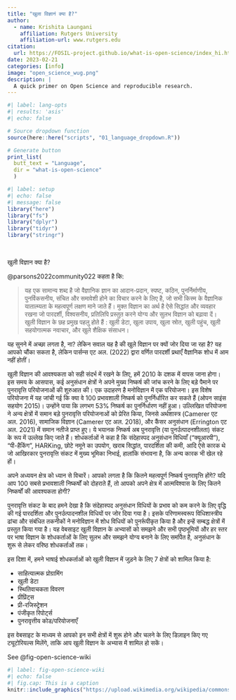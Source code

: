 ```yaml
---
title: "खुला विज्ञानं क्या है?"
author: 
  - name: Krishita Laungani
    affiliation: Rutgers University
    affiliation-url: www.rutgers.edu
citation: 
  url: https://FOSIL-project.github.io/what-is-open-science/index_hi.html
date: 2023-02-21
categories: [info]
image: "open_science_wug.png"
description: |
  A quick primer on Open Science and reproducible research.
---
```


```r
#| label: lang-opts
#| results: 'asis'
#| echo: false

# Source dropdown function
source(here::here("scripts", "01_language_dropdown.R"))

# Generate button
print_list(
  butt_text = "Language", 
  dir = "what-is-open-science"
  )
```


```r
#| label: setup
#| echo: false
#| message: false
library("here")
library("fs")
library("dplyr")
library("tidyr")
library("stringr")
```

<br>

खुली विज्ञान क्या है? 

@parsons2022community022 कहता है कि: 


> यह एक सामान्य शब्द है जो वैज्ञानिक ज्ञान का आदान-प्रदान, स्पष्ट, कठिन, पुनर्निर्माणीय, पुनर्विकसनीय, संचित और समावेशी होने का विचार करने के लिए है, जो सभी किस्म के वैज्ञानिक यातात्म्यता के महत्वपूर्ण लक्षण माने जाते हैं। मुक्त विज्ञान का अर्थ है ऐसे सिद्धांत और व्यवहार रखना जो पारदर्शी, विश्वसनीय, प्रतिलिपि प्रस्तुत करने योग्य और सुलभ विज्ञान को बढ़ावा दें।  खुली विज्ञान के छह प्रमुख पहलु होते हैं : खुली डेटा, खुला उपाय, खुला स्रोत, खुली पहुंच, खुली सहयोगात्मक नवाचार, और खुले शैक्षिक संसाधन। 

यह सुनने में अच्छा लगता है, ना? लेकिन सवाल यह है की खुले विज्ञान पर क्यों जोर दिया जा रहा है? यह आपको चौंका सकता है, लेकिन पार्सन्स एट अल. (2022) द्वारा वर्णित पारदर्शी प्रथाएँ वैज्ञानिक शोध में आम नहीं होतीं।

खुली विज्ञान की आवश्यकता को सही संदर्भ में रखने के लिए, हमें 2010 के दशक में वापस जाना होगा। इस समय के आसपास, कई अनुसंधान क्षेत्रों ने अपने मुख्य निष्कर्ष की जांच करने के लिए बड़े पैमाने पर पुनरावृत्ति परियोजनाओं की शुरुआत की। एक उदाहरण है मनोविज्ञान में एक परियोजना। इस विशेष परियोजना में यह जांची गई कि क्या वे 100 प्रभावशाली निष्कर्ष को पुनर्निर्धारित कर सकते हैं (ओपन साइंस सहयोग 2015)। उन्होंने पाया कि लगभग 53% निष्कर्ष का पुनर्निर्धारण नहीं हुआ।  उल्लिखित परियोजना ने अन्य क्षेत्रों में समान बड़े पुनरावृत्ति परियोजनाओं को प्रेरित किया, जिनसे अर्थशास्त्र (Camerer एट अल. 2016), सामाजिक विज्ञान (Camerer एट अल. 2018), और कैंसर अनुसंधान (Errington एट अल. 2021) में समान नतीजे प्राप्त हुए। ये भयानक निष्कर्ष अब पुनरावृत्ति (या पुनर्उत्पादनशीलता) संकट के रूप में उल्लेख किए जाते हैं। शोधकर्ताओं ने कहा है कि संदेहास्पद अनुसंधान विधियाँ ("क्यूआरपी"), "पी-हैकिंग", HARKing, छोटे नमूने का उपयोग, खराब सिद्धांत, पारदर्शिता की कमी, आदि ऐसे कारक थे जो आखिरकार पुनरावृत्ति संकट में मुख्य भूमिका निभाई, हालांकि संभावना है, कि अन्य कारक भी खेल रहे हों।

<aside>
अपने अध्ययन क्षेत्र को ध्यान से विचारें। आपको लगता है कि कितने महत्वपूर्ण निष्कर्ष पुनरावृत्ति होंगे? यदि आप 100 सबसे प्रभावशाली निष्कर्षों को दोहराते हैं, तो आपको अपने क्षेत्र में आत्मविश्वास के लिए कितने निष्कर्षों की आवश्यकता होगी?
</aside>

पुनरावृत्ति संकट के बाद हमने देखा है कि संदेहास्पद अनुसंधान विधियों के प्रभाव को कम करने के लिए वृद्धि की गई पारदर्शिता और पुनर्उत्पादनशील विधियों पर जोर दिया गया है। इसके परिणामस्वरूप विधिशास्त्रीय ढांचा और संबंधित तकनीकों ने मनोविज्ञान में शोध विधियों को पुनर्रूपीकृत किया है और इन्हें सम्बद्ध क्षेत्रों में प्रस्तुत किया गया है।  यह वेबसाइट खुली विज्ञान के अभ्यासों को समझने और सभी पृष्ठभूमियों और हर स्तर पर भाषा विज्ञान के शोधकर्ताओं के लिए सुलभ और समझने योग्य बनाने के लिए समर्पित है, अनुसंधान के शुरू से लेकर वरिष्ठ शोधकर्ताओं तक।

इस दिशा में, हमने भाषाई शोधकर्ताओं को खुली विज्ञान में जुड़ने के लिए 7 क्षेत्रों को शामिल  किया है:

- साहित्यात्मक प्रोग्रामिंग
- खुली डेटा
- स्थितिवाचकता विवरण
- प्रीप्रिंट्स
- प्री-रजिस्ट्रेशन
- पंजीकृत रिपोर्ट्स
- पुनरावृत्तीय कोड/परियोजनाएँ

इस वेबसाइट के माध्यम से आपको इन सभी क्षेत्रों में शुरू होने और चलने के लिए डिज़ाइन किए गए ट्यूटोरियल्स मिलेंगे, ताकि आप खुली विज्ञान के अभ्यास में शामिल हो सकें।


See @fig-open-science-wiki

```r
#| label: fig-open-science-wiki
#| echo: false
#| fig.cap: This is a caption
knitr::include_graphics("https://upload.wikimedia.org/wikipedia/commons/thumb/2/28/Osc2021-unesco-open-science-no-gray.png/640px-Osc2021-unesco-open-science-no-gray.png")
```
